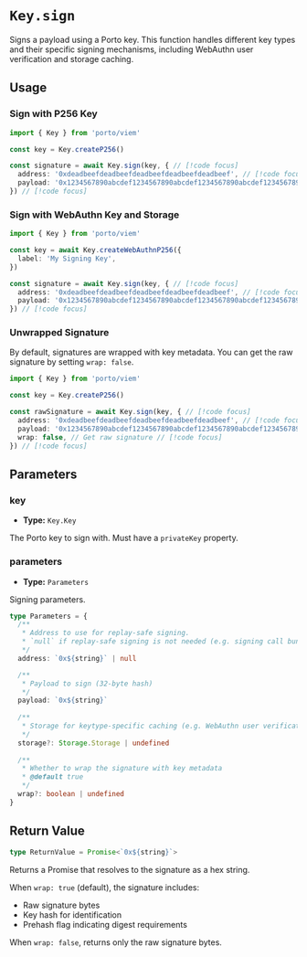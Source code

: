 # `Key.sign`

Signs a payload using a Porto key. This function handles different key types and their specific signing mechanisms, including WebAuthn user verification and storage caching.

## Usage

### Sign with P256 Key

```ts twoslash
import { Key } from 'porto/viem'

const key = Key.createP256()

const signature = await Key.sign(key, { // [!code focus]
  address: '0xdeadbeefdeadbeefdeadbeefdeadbeefdeadbeef', // [!code focus]
  payload: '0x1234567890abcdef1234567890abcdef1234567890abcdef1234567890abcdef', // [!code focus]
}) // [!code focus]
```

### Sign with WebAuthn Key and Storage

```ts twoslash
import { Key } from 'porto/viem'

const key = await Key.createWebAuthnP256({
  label: 'My Signing Key',
})

const signature = await Key.sign(key, { // [!code focus]
  address: '0xdeadbeefdeadbeefdeadbeefdeadbeefdeadbeef', // [!code focus]
  payload: '0x1234567890abcdef1234567890abcdef1234567890abcdef1234567890abcdef', // [!code focus]
}) // [!code focus]
```

### Unwrapped Signature

By default, signatures are wrapped with key metadata. You can get the raw signature by setting `wrap: false`.

```ts twoslash
import { Key } from 'porto/viem'

const key = Key.createP256()

const rawSignature = await Key.sign(key, { // [!code focus]
  address: '0xdeadbeefdeadbeefdeadbeefdeadbeefdeadbeef', // [!code focus]
  payload: '0x1234567890abcdef1234567890abcdef1234567890abcdef1234567890abcdef', // [!code focus]
  wrap: false, // Get raw signature // [!code focus]
}) // [!code focus]
```

## Parameters

### key

- **Type:** `Key.Key`

The Porto key to sign with. Must have a `privateKey` property.

### parameters

- **Type:** `Parameters`

Signing parameters.

```ts
type Parameters = {
  /** 
   * Address to use for replay-safe signing.
   * `null` if replay-safe signing is not needed (e.g. signing call bundles).
   */
  address: `0x${string}` | null

  /** 
   * Payload to sign (32-byte hash)
   */
  payload: `0x${string}`
  
  /** 
   * Storage for keytype-specific caching (e.g. WebAuthn user verification)
   */
  storage?: Storage.Storage | undefined
  
  /** 
   * Whether to wrap the signature with key metadata
   * @default true
   */
  wrap?: boolean | undefined
}
```

## Return Value

```ts
type ReturnValue = Promise<`0x${string}`>
```

Returns a Promise that resolves to the signature as a hex string.

When `wrap: true` (default), the signature includes:

- Raw signature bytes
- Key hash for identification  
- Prehash flag indicating digest requirements

When `wrap: false`, returns only the raw signature bytes.

